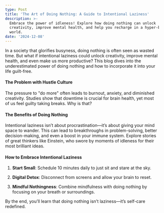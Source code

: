 ```yaml
---
type: Post
title: 'The Art of Doing Nothing: A Guide to Intentional Laziness'
description: >-
  Embrace the power of idleness! Explore how doing nothing can unlock
  creativity, improve mental health, and help you recharge in a hyper-busy
  world.
date: '2024-12-08'
---
```

In a society that glorifies busyness, doing nothing is often seen as wasted time. But what if intentional laziness could unlock creativity, improve mental health, and even make us more productive? This blog dives into the underestimated power of doing nothing and how to incorporate it into your life guilt-free.

#### **The Problem with Hustle Culture**

The pressure to "do more" often leads to burnout, anxiety, and diminished creativity. Studies show that downtime is crucial for brain health, yet most of us feel guilty taking breaks. Why is that?

#### **The Benefits of Doing Nothing**

Intentional laziness isn’t about procrastination—it’s about giving your mind space to wander. This can lead to breakthroughs in problem-solving, better decision-making, and even a boost in your immune system. Explore stories of great thinkers like Einstein, who swore by moments of idleness for their most brilliant ideas.

#### **How to Embrace Intentional Laziness**

1.  **Start Small**: Schedule 10 minutes daily to just sit and stare at the sky.

2.  **Digital Detox**: Disconnect from screens and allow your brain to reset.

3.  **Mindful Nothingness**: Combine mindfulness with doing nothing by focusing on your breath or surroundings.

By the end, you’ll learn that doing nothing isn’t laziness—it’s self-care redefined.
